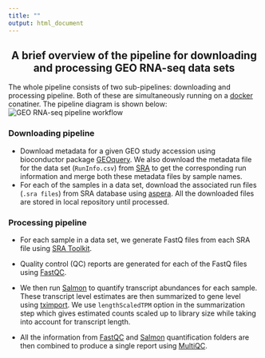 ```yaml
---
title: ""
output: html_document
---
```


<center> <h2>
A brief overview of the pipeline for downloading and processing GEO RNA-seq data sets</h2> </center>

The whole pipeline consists of two sub-pipelines: downloading and processing pipeline. Both of these are simultaneously running on a [docker](https://www.docker.com/) conatiner. The pipeline diagram is shown below: 
![GEO RNA-seq pipeline workflow](./images/About_steps.png)

### Downloading pipeline
* Download metadata for a given GEO study accession using bioconductor package [GEOquery](http://bioconductor.org/packages/release/bioc/html/GEOquery.html). We also download the metadata file for the data set (`RunInfo.csv`) from [SRA](https://www.ncbi.nlm.nih.gov/sra) to get the corresponding run information and merge both these metadata files by sample names. 
* For each of the samples in a data set, download the associated run files (`.sra files`) from SRA database using [aspera](http://asperasoft.com/). All the downloaded files are stored in local repository until processed. 

### Processing pipeline

* For each sample in a data set, we generate FastQ files from each SRA file using [SRA Toolkit](https://www.ncbi.nlm.nih.gov/sra/docs/toolkitsoft/).

* Quality control (QC) reports are generated for each of the FastQ files using [FastQC](https://www.bioinformatics.babraham.ac.uk/projects/fastqc/).

* We then run [Salmon](https://combine-lab.github.io/salmon/) to quantify transcript abundances for each sample. These transcript level estimates are then summarized to gene level using [tximport](https://bioconductor.org/packages/release/bioc/html/tximport.html). We use `lengthScaledTPM` option in the summarization step which gives estimated counts scaled up to library size while taking into account for transcript length. 

* All the information from [FastQC](https://www.bioinformatics.babraham.ac.uk/projects/fastqc/) and [Salmon](https://combine-lab.github.io/salmon/) quantification folders are then combined to produce a single report using [MultiQC](http://multiqc.info/). 






